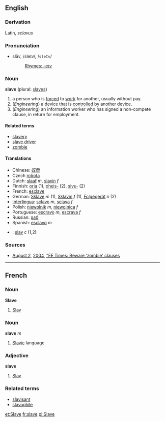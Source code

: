 ==English==
===Derivation===
Latin, ''sclavus''

===Pronunciation===
*slāv, /sleɪv/, /<tt>sleIv</tt>/
*:[[Rhymes:English:-eɪv|Rhymes: -eɪv]]

===Noun===
'''slave''' (plural: [[slaves]])

# a person who is [[forc]]ed to [[work]] for another, usually without pay.
# (''Engineering'') a device that is [[control]]led by another device.
# (''Engineering'') an information worker who has signed a non-compete clause, in return for employment.

====Related terms====
*[[slavery]]
*[[slave driver]]
*[[zombie]]

====Translations====
*Chinese: [[奴隶]]
*Czech [[robota]]
*Dutch: [[slaaf]] ''m'', [[slavin]] ''f''
*Finnish: [[orja]] (1), [[oheis-]] (2), [[sivu-]] (2)
*French: [[esclave]]
*German: [[Sklave]] ''m'' (1), [[Sklavin]] ''f'' (1), [[Folgegerät]] ''n'' (2)
*[[Interlingua]]: [[sclavo]] ''m'', [[sclava]] ''f''
*Polish: [[niewolnik]] ''m'', [[niewolnica]] ''f''
*Portuguese: [[escravo]] ''m'', [[escrava]] ''f''
*Russian: [[раб]]
*Spanish: [[esclavo]] ''m''
*{{sv}}: [[slav]] ''c'' (1,2)

=== Sources ===
* [[August 2]], [[2004]], [http://www.eet.com/issue/fp/showArticle.jhtml?articleId=26100928 "EE Times: Beware 'zombie' clauses]
----

==French==
===Noun===
'''Slave'''

# [[Slav]]

===Noun===
'''slave''' ''m''

# [[Slavic]] language

===Adjective===
'''slave'''

# [[Slav]]

===Related terms===
*[[slavisant]]
*[[slavophile]]

[[et:Slave]]
[[fr:slave]]
[[pl:Slave]]